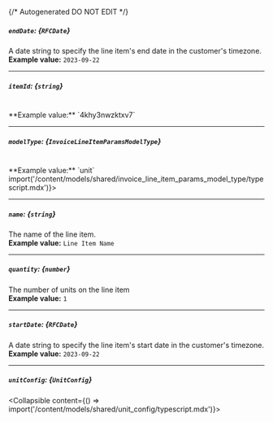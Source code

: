 {/* Autogenerated DO NOT EDIT  */}

##### `endDate`: *{`RFCDate`}*
A date string to specify the line item's end date in the customer's timezone.
<br/>
**Example value:** `2023-09-22`

---
##### `itemId`: *{`string`}*
<br/>
**Example value:** `4khy3nwzktxv7`

---
##### `modelType`: *{`InvoiceLineItemParamsModelType`}*
<br/>
**Example value:** `unit`
<Collapsible content={() => import('/content/models/shared/invoice_line_item_params_model_type/typescript.mdx')}>
</Collapsible>

---
##### `name`: *{`string`}*
The name of the line item.
<br/>
**Example value:** `Line Item Name`

---
##### `quantity`: *{`number`}*
The number of units on the line item
<br/>
**Example value:** `1`

---
##### `startDate`: *{`RFCDate`}*
A date string to specify the line item's start date in the customer's timezone.
<br/>
**Example value:** `2023-09-22`

---
##### `unitConfig`: *{`UnitConfig`}*
<Collapsible content={() => import('/content/models/shared/unit_config/typescript.mdx')}>
</Collapsible>

